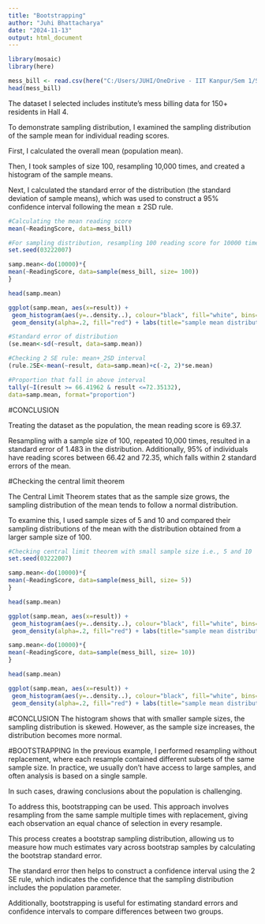 ```yaml
---
title: "Bootstrapping"
author: "Juhi Bhattacharya"
date: "2024-11-13"
output: html_document
---
```



```r
library(mosaic)
library(here)
```

```r
mess_bill <- read.csv(here("C:/Users/JUHI/OneDrive - IIT Kanpur/Sem 1/Stats/Assignments R/June_mess_bill.csv"))
head(mess_bill)
```
The dataset I selected includes institute’s mess billing data for 150+ residents in Hall 4.

To demonstrate sampling distribution, I examined the sampling distribution of the sample mean for individual reading scores.

First, I calculated the overall mean (population mean).

Then, I took samples of size 100, resampling 10,000 times, and created a histogram of the sample means.

Next, I calculated the standard error of the distribution (the standard deviation of sample means), which was used to construct a 95% confidence interval following the mean ± 2SD rule.

```r
#Calculating the mean reading score
mean(~ReadingScore, data=mess_bill)
```
```r
#For sampling distribution, resampling 100 reading score for 10000 times
set.seed(03222007)

samp.mean<-do(10000)*{
mean(~ReadingScore, data=sample(mess_bill, size= 100))
}

head(samp.mean)
```

```r
ggplot(samp.mean, aes(x=result)) + 
 geom_histogram(aes(y=..density..), colour="black", fill="white", bins=30)+
 geom_density(alpha=.2, fill="red") + labs(title="sample mean distribution",x="sample mean", y = "Count")
```
```r
#Standard error of distribution
(se.mean<-sd(~result, data=samp.mean))
```
```r
#Checking 2 SE rule: mean+_2SD interval
(rule.2SE<-mean(~result, data=samp.mean)+c(-2, 2)*se.mean)
```
```r
#Proportion that fall in above interval
tally(~I(result >= 66.41962 & result <=72.35132),
data=samp.mean, format="proportion")
```

#CONCLUSION

Treating the dataset as the population, the mean reading score is 69.37.

Resampling with a sample size of 100, repeated 10,000 times, resulted in a standard error of 1.483 in the distribution. Additionally, 95% of individuals have reading scores between 66.42 and 72.35, which falls within 2 standard errors of the mean.

#Checking the central limit theorem

The Central Limit Theorem states that as the sample size grows, the sampling distribution of the mean tends to follow a normal distribution.

To examine this, I used sample sizes of 5 and 10 and compared their sampling distributions of the mean with the distribution obtained from a larger sample size of 100.

```r
#Checking central limit theorem with small sample size i.e., 5 and 10
set.seed(03222007)

samp.mean<-do(10000)*{
mean(~ReadingScore, data=sample(mess_bill, size= 5))
}

head(samp.mean)
```
```r
ggplot(samp.mean, aes(x=result)) + 
 geom_histogram(aes(y=..density..), colour="black", fill="white", bins=30)+
 geom_density(alpha=.2, fill="red") + labs(title="sample mean distribution with size 5",x="sample mean", y = "Count")
```
```r
samp.mean<-do(10000)*{
mean(~ReadingScore, data=sample(mess_bill, size= 10))
}

head(samp.mean)
```
```r
ggplot(samp.mean, aes(x=result)) + 
 geom_histogram(aes(y=..density..), colour="black", fill="white", bins=30)+
 geom_density(alpha=.2, fill="red") + labs(title="sample mean distribution with size 10",x="sample mean", y = "Count")
```
#CONCLUSION
The histogram shows that with smaller sample sizes, the sampling distribution is skewed. However, as the sample size increases, the distribution becomes more normal.

#BOOTSTRAPPING
In the previous example, I performed resampling without replacement, where each resample contained different subsets of the same sample size. In practice, we usually don’t have access to large samples, and often analysis is based on a single sample.

In such cases, drawing conclusions about the population is challenging.

To address this, bootstrapping can be used. This approach involves resampling from the same sample multiple times with replacement, giving each observation an equal chance of selection in every resample.

This process creates a bootstrap sampling distribution, allowing us to measure how much estimates vary across bootstrap samples by calculating the bootstrap standard error.

The standard error then helps to construct a confidence interval using the 2 SE rule, which indicates the confidence that the sampling distribution includes the population parameter.

Additionally, bootstrapping is useful for estimating standard errors and confidence intervals to compare differences between two groups.


